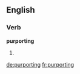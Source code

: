 ==English==

===Verb===
'''purporting'''

# {{present participle of|purport}}

[[de:purporting]]
[[fr:purporting]]